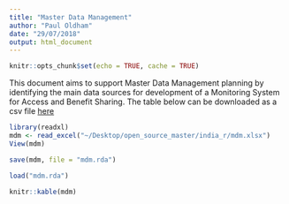 ```yaml
---
title: "Master Data Management"
author: "Paul Oldham"
date: "29/07/2018"
output: html_document
---
```


```r
knitr::opts_chunk$set(echo = TRUE, cache = TRUE)
```

This document aims to support Master Data Management planning by identifying the main data sources for development of a Monitoring System for Access and Benefit Sharing. The table below can be downloaded as a csv file [here](https://github.com/poldham/abs_permits/blob/gh-pages/mdm.csv.zip?raw=true)

```r
library(readxl)
mdm <- read_excel("~/Desktop/open_source_master/india_r/mdm.xlsx")
View(mdm)
```

```r
save(mdm, file = "mdm.rda")
```

```r
load("mdm.rda")
```

```r
knitr::kable(mdm)
```


